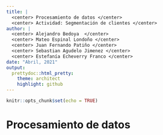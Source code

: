 ```yaml
---
title: | 
  <center> Procesamiento de datos </center>
  <center> Actividad: Segmentación de clientes </center>
author: | 
  <center> Alejandro Bedoya  </center>
  <center> Mateo Espinal Londoño </center>
  <center> Juan Fernando Patiño </center>
  <center> Sebastian Agudelo Jimenez </center>
  <center> Estefanía Echeverry Franco </center>
date: "Abril, 2021"
output:
  prettydoc::html_pretty:
    theme: architect
    highlight: github
---
```


```r
knitr::opts_chunk$set(echo = TRUE)
```


# Procesamiento de datos 





